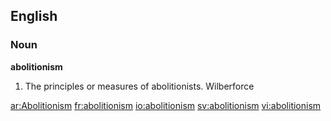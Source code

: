 ==English==

===Noun===
'''abolitionism'''

#The principles or measures of abolitionists. Wilberforce

[[ar:Abolitionism]]
[[fr:abolitionism]]
[[io:abolitionism]]
[[sv:abolitionism]]
[[vi:abolitionism]]